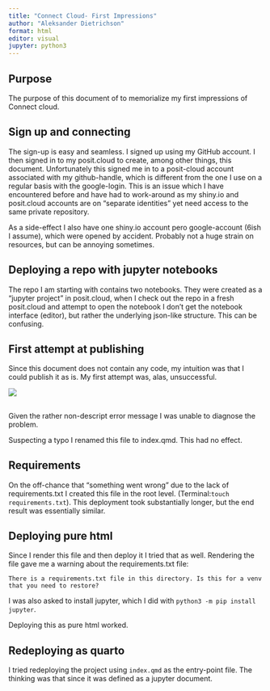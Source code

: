 ```yaml
---
title: "Connect Cloud- First Impressions"
author: "Aleksander Dietrichson"
format: html
editor: visual
jupyter: python3
---
```


## Purpose

The purpose of this document of to memorialize my first impressions of Connect cloud.

## Sign up and connecting

The sign-up is easy and seamless. I signed up using my GitHub account. I then signed in to my posit.cloud to create, among other things, this document. Unfortunately this signed me in to a posit-cloud account associated with my github-handle, which is different from the one I use on a regular basis with the google-login. This is an issue which I have encountered before and have had to work-around as my shiny.io and posit.cloud accounts are on "separate identities" yet need access to the same private repository.

As a side-effect I also have one shiny.io account pero google-account (6ish I assume), which were opened by accident. Probably not a huge strain on resources, but can be annoying sometimes.

## Deploying a repo with jupyter notebooks

The repo I am starting with contains two notebooks. They were created as a "jupyter project" in posit.cloud, when I check out the repo in a fresh posit.cloud and attempt to open the notebook I don't get the notebook interface (editor), but rather the underlying json-like structure. This can be confusing.

## First attempt at publishing

Since this document does not contain any code, my intuition was that I could publish it as is. My first attempt was, alas, unsuccessful.

![](images/Screenshot 2024-04-01 09.40.20.png)

## 

Given the rather non-descript error message I was unable to diagnose the problem.

Suspecting a typo I renamed this file to index.qmd. This had no effect.

## Requirements

On the off-chance that "something went wrong" due to the lack of requirements.txt I created this file in the root level. (Terminal:`touch requirements.txt`). This deployment took substantially longer, but the end result was essentially similar.

## Deploying pure html

Since I render this file and then deploy it I tried that as well. Rendering the file gave me a warning about the requirements.txt file:

```         
There is a requirements.txt file in this directory. Is this for a venv that you need to restore?
```

I was also asked to install jupyter, which I did with `python3 -m pip install jupyter`.

Deploying this as pure html worked.

## Redeploying as quarto

I tried redeploying the project using `index.qmd` as the entry-point file. The thinking was that since it was defined as a jupyter document.
